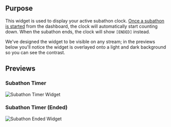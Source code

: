 ## Purpose

This widget is used to display your active subathon clock. [Once a subathon is started](/features/subathons#start-a-subathon) from the dashboard, the clock will automatically start counting down. When the subathon ends, the clock will show `[ENDED]` instead.

We've designed the widget to be visible on any stream; in the previews below you'll notice the widget is overlayed onto a light and dark background so you can see the contrast.

## Previews

### Subathon Timer

![Subathon Timer Widget](/images/subathon/subathon-timer-widget.png)

### Subathon Timer (Ended)

![Subathon Ended Widget](/images/subathon/subathon-ended-widget.png)